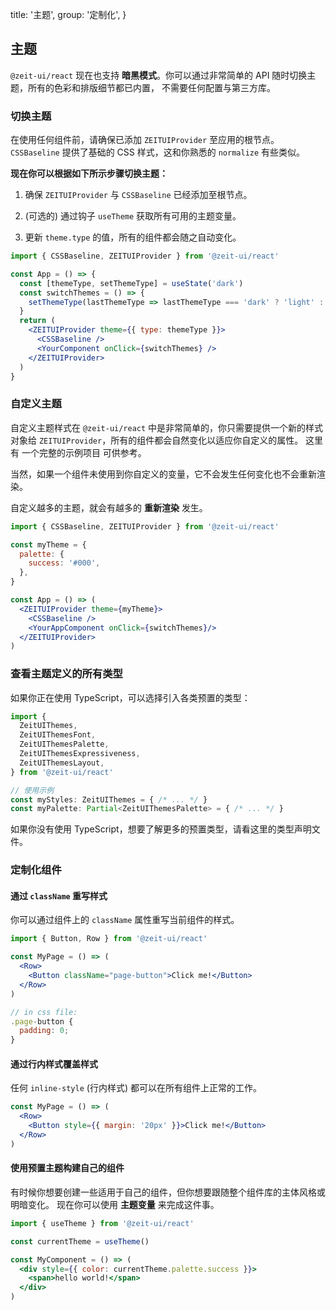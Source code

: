 
  title: '主题',
  group: '定制化',
}

## 主题

`@zeit-ui/react` 现在也支持 **暗黑模式**。你可以通过非常简单的 API 随时切换主题，所有的色彩和排版细节都已内置，
不需要任何配置与第三方库。

<Spacer y={2} />

### 切换主题

<Note>在使用任何组件前，请确保已添加 <Code>ZEITUIProvider</Code> 至应用的根节点。</Note>
<Spacer y={0.5} />
<Note type="success"><Code>CSSBaseline</Code> 提供了基础的 CSS 样式，这和你熟悉的 <Code>normalize</Code> 有些类似。</Note>
<Spacer y={1} />

**现在你可以根据如下所示步骤切换主题：**

  1. 确保 `ZEITUIProvider` 与 `CSSBaseline` 已经添加至根节点。

  2. (可选的) 通过钩子 `useTheme` 获取所有可用的主题变量。

  3. 更新 `theme.type` 的值，所有的组件都会随之自动变化。

```jsx
import { CSSBaseline, ZEITUIProvider } from '@zeit-ui/react'

const App = () => {
  const [themeType, setThemeType] = useState('dark')
  const switchThemes = () => {
    setThemeType(lastThemeType => lastThemeType === 'dark' ? 'light' : 'dark')
  }
  return (
    <ZEITUIProvider theme={{ type: themeType }}>
      <CSSBaseline />
      <YourComponent onClick={switchThemes} />
    </ZEITUIProvider>
  )
}
```

<Spacer y={3} />

### 自定义主题

自定义主题样式在 `@zeit-ui/react` 中是非常简单的，你只需要提供一个新的样式对象给 `ZEITUIProvider`，所有的组件都会自然变化以适应你自定义的属性。
这里有 <Link target="_blank" color href="https://github.com/zeit-ui/react/tree/master/examples/custom-themes">一个完整的示例项目</Link> 可供参考。


当然，如果一个组件未使用到你自定义的变量，它不会发生任何变化也不会重新渲染。

<Spacer y={1} />
<Note type="warning">自定义越多的主题，就会有越多的 <b>重新渲染</b> 发生。</Note>

```jsx
import { CSSBaseline, ZEITUIProvider } from '@zeit-ui/react'

const myTheme = {
  palette: {
    success: '#000',
  },
}

const App = () => (
  <ZEITUIProvider theme={myTheme}>
    <CSSBaseline />
    <YourAppComponent onClick={switchThemes}/>
  </ZEITUIProvider>
)
```

<Spacer y={3} />

### 查看主题定义的所有类型

如果你正在使用 TypeScript，可以选择引入各类预置的类型：

```ts
import {
  ZeitUIThemes,
  ZeitUIThemesFont,
  ZeitUIThemesPalette,
  ZeitUIThemesExpressiveness,
  ZeitUIThemesLayout,
} from '@zeit-ui/react'

// 使用示例
const myStyles: ZeitUIThemes = { /* ... */ }
const myPalette: Partial<ZeitUIThemesPalette> = { /* ... */ }
```

如果你没有使用 TypeScript，想要了解更多的预置类型，请看<Link color target="_blank" href="https://github.com/zeit-ui/react/blob/master/components/styles/themes/index.ts">这里的类型声明文件</Link>。

<Spacer y={3} />

### 定制化组件

#### 通过 `className` 重写样式

你可以通过组件上的 `className` 属性重写当前组件的样式。

```jsx
import { Button, Row } from '@zeit-ui/react'

const MyPage = () => (
  <Row>
    <Button className="page-button">Click me!</Button>
  </Row>
)

// in css file:
.page-button {
  padding: 0;
}
```

<Spacer y={2} />

#### 通过行内样式覆盖样式

任何 `inline-style` (行内样式) 都可以在所有组件上正常的工作。

```jsx
const MyPage = () => (
  <Row>
    <Button style={{ margin: '20px' }}>Click me!</Button>
  </Row>
)
```

<Spacer y={2} />

#### 使用预置主题构建自己的组件

有时候你想要创建一些适用于自己的组件，但你想要跟随整个组件库的主体风格或明暗变化。
现在你可以使用 **主题变量** 来完成这件事。

```jsx
import { useTheme } from '@zeit-ui/react'

const currentTheme = useTheme()

const MyComponent = () => (
  <div style={{ color: currentTheme.palette.success }}>
    <span>hello world!</span>
  </div>
)
```


